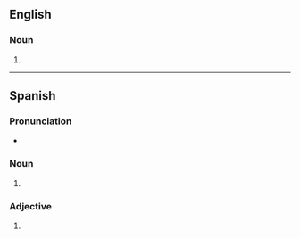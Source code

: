 ==English==

===Noun===
{{head|en|noun plural form}}

# {{plural of|playa|lang=en}}

----

==Spanish==

===Pronunciation===
* {{IPA|/ˈplajas/|lang=es}}

===Noun===
{{head|es|noun plural form|g=f-p}}

# {{inflection of|playa||p|lang=es}}

===Adjective===
{{head|es|adjective form}}

# {{es-adj form of|playo|f|pl}}